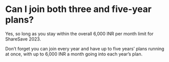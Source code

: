# Can I join both three and five-year plans?

Yes, so long as you stay within the overall 6,000 INR per month limit for ShareSave 2023.

Don’t forget you can join every year and have up to five years’ plans running at once, with up to 6,000 INR a month going into each year’s plan.